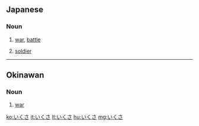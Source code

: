 ==Japanese==

===Noun===
{{ja-noun|h|rom=ikusa}}

# {{ja-def|戦}} [[war]], [[battle]]
# {{ja-def|兵}} [[soldier]]

----

==Okinawan==

===Noun===
{{head|ryu|noun|tr='ikusa}}

# [[war]]

[[ko:いくさ]]
[[it:いくさ]]
[[lt:いくさ]]
[[hu:いくさ]]
[[mg:いくさ]]